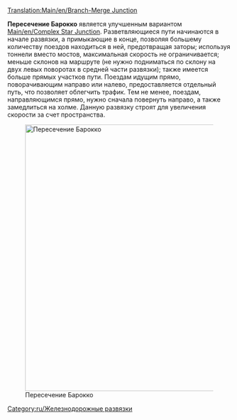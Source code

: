 [[Translation:Main/en/Branch-Merge Junction]]{{en/-}}{{ru/Меню развязки}}

'''Пересечение Барокко''' является улучшенным вариантом [[Main/en/Complex Star Junction]]. Разветвляющиеся пути начинаются в начале развязки, а примыкающие в конце, позволяя большему количеству поездов находиться в ней, предотвращая заторы; используя тоннели вместо мостов, максимальная скорость не ограничивается; меньше склонов на маршруте (не нужно подниматься по склону на двух левых поворотах в средней части развязки); также имеется больше прямых участков пути. Поездам идущим прямо, поворачивающим направо или налево, предоставляется отдельный путь, что позволяет облегчить трафик. Тем не менее, поездам, направляющимся прямо, нужно сначала повернуть направо, а также замедлиться на холме. Данную развязку строят для увеличения скорости за счет пространства.

[[File:en/Branch-Merge Junction.png|none|thumb|600px|Пересечение Барокко]]

{{Template:Критерии развязки/Ru|Дорогая|4|1|0|1|1|1|0|1|0|0|0||Сломанные поезда блокируют только один путь.|
*Одновременно может пропускать большое количество поездов.
*Очень резкие повороты, которые могут повлиять на скорость.
*Площадь: 19 x 19 клеток.
}}

[[Category:ru/Железнодорожные развязки]]